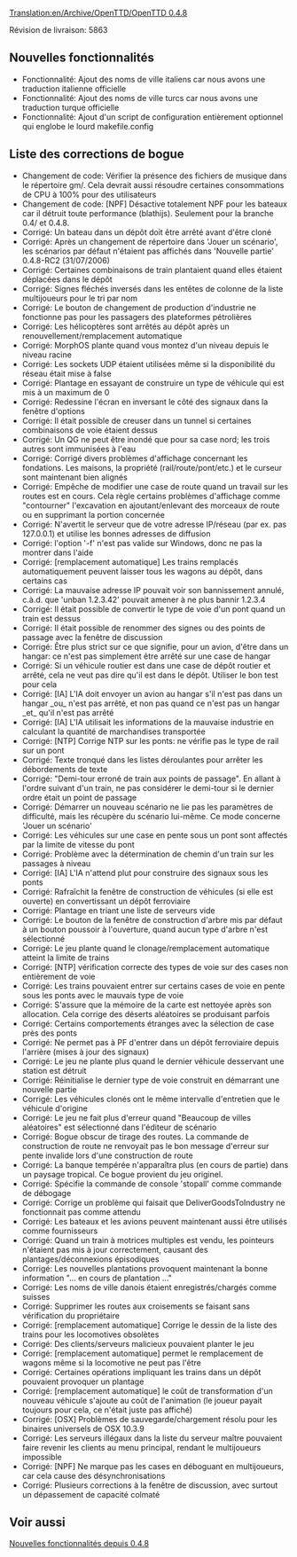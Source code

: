 [[Translation:en/Archive/OpenTTD/OpenTTD 0.4.8]]
{{fr/Traduction|en/Archive/OpenTTD/OpenTTD 0.4.8|60}}


{{fr/Archive/OpenTTD/Livraison|prec=fr/Archive/OpenTTD/OpenTTD 0.4.7|suiv=fr/Archive/OpenTTD/OpenTTD 0.5.0|date=16/08/2006}}

Révision de livraison: 5863

==Nouvelles fonctionnalités==
*Fonctionnalité: Ajout des noms de ville italiens car nous avons une traduction italienne officielle
*Fonctionnalité: Ajout des noms de ville turcs car nous avons une traduction turque officielle
*Fonctionnalité: Ajout d'un script de configuration entièrement optionnel qui englobe le lourd makefile.config

==Liste des corrections de bogue==
*Changement de code: Vérifier la présence des fichiers de musique dans le répertoire gm/. Cela devrait aussi résoudre certaines consommations de CPU à 100% pour des utilisateurs
*Changement de code: [NPF] Désactive totalement NPF pour les bateaux car il détruit toute performance (blathijs). Seulement pour la branche 0.4/ et 0.4.8.
*Corrigé: Un bateau dans un dépôt doit être arrêté avant d'être cloné
*Corrigé: Après un changement de répertoire dans 'Jouer un scénario', les scénarios par défaut n'étaient pas affichés dans 'Nouvelle partie' 0.4.8-RC2 (31/07/2006)
*Corrigé: Certaines combinaisons de train plantaient quand elles étaient déplacées dans le dépôt
*Corrigé: Signes fléchés inversés dans les entêtes de colonne de la liste multijoueurs pour le tri par nom
*Corrigé: Le bouton de changement de production d'industrie ne fonctionne pas pour les passagers des plateformes pétrolières
*Corrigé: Les hélicoptères sont arrêtés au dépôt après un  renouvellement/remplacement automatique
*Corrigé: MorphOS plante quand vous montez d'un niveau depuis le niveau racine
*Corrigé: Les sockets UDP étaient utilisées même si la disponibilité du réseau était mise à false
*Corrigé: Plantage en essayant de construire un type de véhicule qui est mis à un maximum de 0
*Corrigé: Redessine l'écran en inversant le côté des signaux dans la fenêtre d'options
*Corrigé: Il était possible de creuser dans un tunnel si certaines combinaisons de voie étaient dessus
*Corrigé: Un QG ne peut être inondé que pour sa case nord; les trois autres sont immunisées à l'eau
*Corrigé: Corrigé divers problèmes d'affichage concernant les fondations. Les maisons, la propriété (rail/route/pont/etc.) et le curseur sont maintenant bien alignés
*Corrigé: Empêche de modifier une case de route quand un travail sur les routes est en cours. Cela règle certains problèmes d'affichage comme "contourner" l'excavation en ajoutant/enlevant des morceaux de route ou en supprimant la portion concernée
*Corrigé: N'avertit le serveur que de votre adresse IP/réseau (par ex. pas 127.0.0.1) et utilise les bonnes adresses de diffusion
*Corrigé: l'option '-f' n'est pas valide sur Windows, donc ne pas la montrer dans l'aide
*Corrigé: [remplacement automatique] Les trains remplacés automatiquement peuvent laisser tous les wagons au dépôt, dans certains cas
*Corrigé: La mauvaise adresse IP pouvait voir son bannissement annulé, c.à.d. que 'unban 1.2.3.42' pouvait amener à ne plus bannir 1.2.3.4
*Corrigé: Il était possible de convertir le type de voie d'un pont quand un train est dessus
*Corrigé: Il était possible de renommer des signes ou des points de passage avec la fenêtre de discussion
*Corrigé: Être plus strict sur ce que signifie, pour un avion, d'être dans un hangar: ce n'est pas simplement être arrêté sur une case de hangar
*Corrigé: Si un véhicule routier est dans une case de dépôt routier et arrêté, cela ne veut pas dire qu'il est dans le dépôt. Utiliser le bon test pour cela
*Corrigé: [IA] L'IA doit envoyer un avion au hangar s'il n'est pas dans un hangar _ou_ n'est pas arrêté, et non pas quand ce n'est pas un hangar _et_ qu'il n'est pas arrêté
*Corrigé: [IA] L'IA utilisait les informations de la mauvaise industrie en calculant la quantité de marchandises transportée
*Corrigé: [NTP] Corrige NTP sur les ponts: ne vérifie pas le type de rail sur un pont
*Corrigé: Texte tronqué dans les listes déroulantes pour arrêter les débordements de texte
*Corrigé: "Demi-tour erroné de train aux points de passage". En allant à l'ordre suivant d'un train, ne pas considérer le demi-tour si le dernier ordre était un point de passage
*Corrigé: Démarrer un nouveau scénario ne lie pas les paramètres de difficulté, mais les récupère du scénario lui-même. Ce mode concerne 'Jouer un scénario'
*Corrigé: Les véhicules sur une case en pente sous un pont sont affectés par la limite de vitesse du pont
*Corrigé: Problème avec la détermination de chemin d'un train sur les passages à niveau
*Corrigé: [IA] L'IA n'attend plut pour construire des signaux sous les ponts
*Corrigé: Rafraîchit la fenêtre de construction de véhicules (si elle est ouverte) en convertissant un dépôt ferroviaire
*Corrigé: Plantage en triant une liste de serveurs vide
*Corrigé: Le bouton de la fenêtre de construction d'arbre mis par défaut à un bouton poussoir à l'ouverture, quand aucun type d'arbre n'est sélectionné
*Corrigé: Le jeu plante quand le clonage/remplacement automatique atteint la limite de trains
*Corrigé: [NTP] vérification correcte des types de voie sur des cases non entièrement de voie
*Corrigé: Les trains pouvaient entrer sur certains cases de voie en pente sous les ponts avec le mauvais type de voie
*Corrigé: S'assure que la mémoire de la carte est nettoyée après son allocation. Cela corrige des déserts aléatoires se produisant parfois
*Corrigé: Certains comportements étranges avec la sélection de case près des ponts
*Corrigé: Ne permet pas à PF d'entrer dans un dépôt ferroviaire depuis l'arrière (mises à jour des signaux)
*Corrigé: Le jeu ne plante plus quand le dernier véhicule desservant une station est détruit
*Corrigé: Réinitialise le dernier type de voie construit en démarrant une nouvelle partie
*Corrigé: Les véhicules clonés ont le même intervalle d'entretien que le véhicule d'origine
*Corrigé: Le jeu ne fait plus d'erreur quand "Beaucoup de villes aléatoires" est sélectionné dans l'éditeur de scénario
*Corrigé: Bogue obscur de tirage des routes. La commande de construction de route ne renvoyait pas le bon message d'erreur sur pente invalide lors d'une construction de route
*Corrigé: La banque tempérée n'apparaîtra plus (en cours de partie) dans un paysage tropical. Ce bogue provient du jeu originel.
*Corrigé: Spécifie la commande de console 'stopall' comme commande de débogage
*Corrigé: Corrige un problème qui faisait que DeliverGoodsToIndustry ne fonctionnait pas comme attendu
*Corrigé: Les bateaux et les avions peuvent maintenant aussi être utilisés comme fournisseurs
*Corrigé: Quand un train à motrices multiples est vendu, les pointeurs n'étaient pas mis à jour correctement, causant des plantages/déconnexions épisodiques
*Corrigé: Les nouvelles plantations provoquent maintenant la bonne information "... en cours de plantation ..."
*Corrigé: Les noms de ville danois étaient enregistrés/chargés comme suisses
*Corrigé: Supprimer les routes aux croisements se faisant sans vérification du propriétaire
*Corrigé: [remplacement automatique] Corrige le dessin de la liste des trains pour les locomotives obsolètes
*Corrigé: Des clients/serveurs malicieux pouvaient planter le jeu
*Corrigé: [remplacement automatique] permet le remplacement de wagons même si la locomotive ne peut pas l'être
*Corrigé: Certaines opérations impliquant les trains dans un dépôt pouvaient provoquer un plantage
*Corrigé: [remplacement automatique] le coût de transformation d'un nouveau véhicule s'ajoute au coût de l'animation (le joueur payait toujours pour cela, ce n'était juste pas affiché)
*Corrigé: [OSX] Problèmes de sauvegarde/chargement résolu pour les binaires universels de OSX 10.3.9
*Corrigé: Les serveurs illégaux dans la liste du serveur maître pouvaient faire revenir les clients au menu principal, rendant le multijoueurs impossible
*Corrigé: [NPF] Ne marque pas les cases en déboguant en multijoueurs, car cela cause des désynchronisations
*Corrigé: Plusieurs corrections à la fenêtre de discussion, avec surtout un dépassement de capacité colmaté

==Voir aussi==
[[fr/Archive/Lists/Nouvelles fonctionnalités depuis 0.4.8|Nouvelles fonctionnalités depuis 0.4.8]]